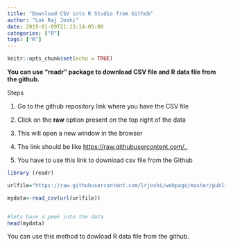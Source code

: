 ```yaml
---
title: "Download CSV into R Studio from Github"
author: "Lok Raj Joshi"
date: 2019-01-09T21:13:14-05:00
categories: ["R"]
tags: ["R"]
---
```


```r
knitr::opts_chunk$set(echo = TRUE)
```

**You can use "readr" package to download CSV file and R data file from the github.**

Steps

 1. Go to the github repository link where you have the CSV file
 
 2. Click on the **raw** option present on the top right of the data
 
 3. This will open a new window in the browser
 
 4. The link should be like <https://raw.githubusercontent.com/..>
 
 5. You have to use this link to download csv file from the Github





```r
library (readr)

urlfile="https://raw.githubusercontent.com/lrjoshi/webpage/master/public/post/c159s.csv"

mydata<-read_csv(url(urlfile))


#lets have a peek into the data
head(mydata)

```

You can use this method to dowload R data file from the github.